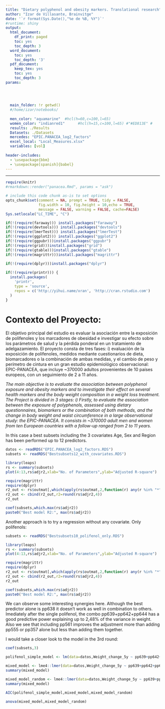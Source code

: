 ```yaml
---
title: "Dietary polyphenol and obesity markers. Translational research"
author: "Izar de Villasante, Brainvitge"
date: '`r format(Sys.Date(),"%e de %B, %Y")`'
#runtime: shiny
output:
  html_document:
    df_print: paged
    toc: yes
    toc_depth: 3
  word_document:
    toc: yes
    toc_depth: '3'
  pdf_document:
    keep_tex: yes
    toc: yes
    toc_depth: 3
params:
  
  
  
  
  main_folder: !r getwd()
  #/home/izar/notebooks/
  
  men_color: "aquamarine"  #hcl(h=60,c=100,l=65) 
  women_color: "indianred1"      #hcl(h=15,c=100,l=65) #"#ED813E" # 
  results: ./Results
  Datasets: ./Datasets
  mercedes: "EPIC.PANACEA_log2_factors" 
  excel_local: "Local_Measures.xlsx"
  variables: [vol]
    
header-includes: 
  - \usepackage{bbm}
  - \usepackage[spanish]{babel}
---
```

\newline
\newline

---

```r
require(knitr)
#rmarkdown::render("panacea.Rmd", params = "ask")

# include this code chunk as-is to set options
opts_chunk$set(comment = NA, prompt = TRUE, tidy = FALSE, 
               fig.width = 10, fig.height = 10,echo = TRUE, 
               message = FALSE, warning = FALSE, cache=FALSE)
Sys.setlocale("LC_TIME", "C")
```

```r
if(!(require(faraway))) install.packages("faraway")
if(!(require(devtools))) install.packages("devtools")
if(!(require(lmerTest))) install.packages("lmerTest")
if(!(require(ggplot2))) install.packages("ggplot2")
if(!(require(ggpubr)))install.packages("ggpubr")
if(!(require(grid)))install.packages("grid")
if(!(require(gtable)))install.packages("gtable")
if(!(require(magrittr)))install.packages("magrittr")

if(!(require(dplyr)))install.packages("dplyr")
 
if(!(require(printr))) {
  install.packages(
    'printr',
    type = 'source',
    repos = c('http://yihui.name/xran', 'http://cran.rstudio.com')
  )
}
```

# Contexto del Proyecto:

El objetivo principal del estudio es evaluar la asociación entre la exposición de polifenoles y los marcadores de obesidad e investigar su efecto sobre los parámetros de salud y la pérdida ponderal en un tratamiento de adelgazamiento. El proyecto consta de tres fases: i) evaluación de la exposición de polifenoles, medidos mediante cuestionarios de dieta, biomarcadores o la combinación de ambas medidas, y el cambio de peso y perímetro de cintura en un gran estudio epidemiológico observacional: EPIC-PANACEA, que incluye ~370000 adultos provenientes de 10 países europeos, con un seguimiento de 2 a 11 años.

*The main objective is to evaluate the association between polyphenol exposure and obesity markers and to investigate their effect on several health markers and the body weight composition in a weight loss treatment. The Project is divided in 3 stages: i) Firstly, to evaluate the association between the exposure of polyphenols, assessed using dietary questionnaires, biomarkers or the combination of both methods, and the change in body weight and waist circumference in a large observational study: the EPIC-PANACEA. It consists in ~370000 adult men and women from ten European countries with a follow-up ranged from 2 to 11 years.*




In this case a best subsets including the 3 covariates Age, Sex and Region has been performed up to 12 predictors.

```r
datos <- readRDS("EPIC.PANACEA_log2_factors.RDS")
subsets <- readRDS("Bestsubsets12_with_covariates.RDS")

```


```r
library(leaps)
rs <- summary(subsets)
plot(4:13,rs$adjr2,xlab="No. of Parameters",ylab="Adjusted R-square")

```




```r
require(magrittr)
require(dplyr)
r2_out <- rs$outmat[,which(apply(rs$outmat,2,function(r) any(r %in% "*")))]
r2_out <- cbind(r2_out,r2=round(rs$adjr2,4))
r2_out
```


```r
coef(subsets,which.max(rs$adjr2))
paste0("Best model R2:", max(rs$adjr2))

```


Another approach is to try a regression without any covariate. Only polifenols:

```r
subsets <- readRDS("Bestsubsets10_polifenol_only.RDS")
```



```r
library(leaps)
rs <- summary(subsets)
plot(4:13,rs$adjr2,xlab="No. of Parameters",ylab="Adjusted R-square")

```




```r
require(magrittr)
require(dplyr)
r2_out <- rs$outmat[,which(apply(rs$outmat,2,function(r) any(r %in% "*")))]
r2_out <- cbind(r2_out,r2=round(rs$adjr2,4))
r2_out
```


```r
coef(subsets,which.max(rs$adjr2))
paste0("Best model R2:", max(rs$adjr2))

```

We can observe some interesting synergies here. Although the best predictor alone is pp638 it doesn't work as well in combination to others. Imediately after the single polifenol, the combo pp639+pp642+pp644 has a good predictive power explaining up to 2,48% of the variance in weight.   Also we see that including pp561 improves the adjustment more than adding pp555 or pp357 alone but less than adding them together. 

I would take a closer look to the model in the 3rd round:
```r
coef(subsets,3)

```
```r
polifenol_simple_model <- lm(data=datos,Weight_change_5y ~ pp639+pp642+pp644)
```

```r
mixed_model <- lme4::lmer(data=datos,Weight_change_5y ~ pp639+pp642+pp644+ Sex_f + Centre_f + Age_Recr+(1|Centre_f))
summary(mixed_model)
```

```r
mixed_model_random <- lme4::lmer(data=datos,Weight_change_5y ~ pp639+pp642+pp644+ Sex_f + Centre_f + Age_Recr+(1+pp639+pp642+pp644|Centre_f))
summary(mixed_model)
```


```r
AIC(polifenol_simple_model,mixed_model,mixed_model_random)
```

```r
anova(mixed_model,mixed_model_random)

```
